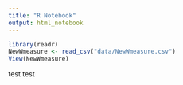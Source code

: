 ```yaml
---
title: "R Notebook"
output: html_notebook
---
```



```r
library(readr)
NewWmeasure <- read_csv("data/NewWmeasure.csv")
View(NewWmeasure)
```


test
test

